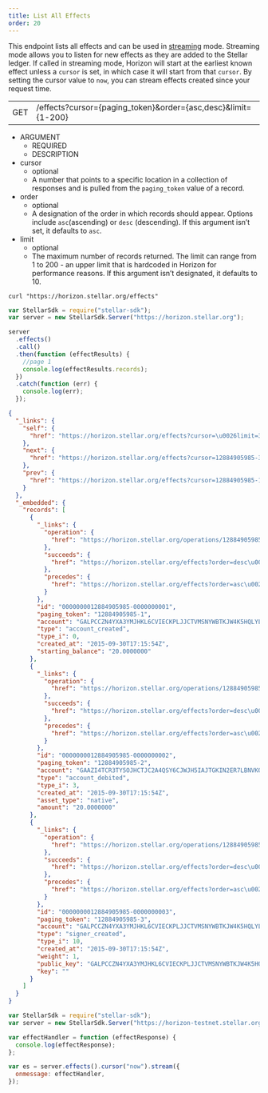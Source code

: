 ```yaml
---
title: List All Effects
order: 20
---
```



This endpoint lists all effects and can be used in [streaming](../../introduction/streaming.mdx) mode. Streaming mode allows you to listen for new effects as they are added to the Stellar ledger. If called in streaming mode, Horizon will start at the earliest known effect unless a `cursor` is set, in which case it will start from that `cursor`. By setting the cursor value to `now`, you can stream effects created since your request time.

<Endpoint>


|     |                                                               |
| --- | ------------------------------------------------------------- |
| GET | /effects?cursor={paging_token}&order={asc,desc}&limit={1-200} |

</Endpoint>


<AttributeTable>


- ARGUMENT
  - REQUIRED
  - DESCRIPTION
- cursor
  - optional
  - A number that points to a specific location in a collection of responses and is pulled from the `paging_token` value of a record.
- order
  - optional
  - A designation of the order in which records should appear. Options include `asc`(ascending) or `desc` (descending). If this argument isn’t set, it defaults to `asc`.
- limit
  - optional
  - The maximum number of records returned. The limit can range from 1 to 200 - an upper limit that is hardcoded in Horizon for performance reasons. If this argument isn’t designated, it defaults to 10.

</AttributeTable>


<CodeExample title="Example Request">


```curl
curl "https://horizon.stellar.org/effects"
```

```js
var StellarSdk = require("stellar-sdk");
var server = new StellarSdk.Server("https://horizon.stellar.org");

server
  .effects()
  .call()
  .then(function (effectResults) {
    //page 1
    console.log(effectResults.records);
  })
  .catch(function (err) {
    console.log(err);
  });
```

</CodeExample>


<ExampleResponse title="Example Response">


```json
{
  "_links": {
    "self": {
      "href": "https://horizon.stellar.org/effects?cursor=\u0026limit=3\u0026order=asc"
    },
    "next": {
      "href": "https://horizon.stellar.org/effects?cursor=12884905985-3\u0026limit=3\u0026order=asc"
    },
    "prev": {
      "href": "https://horizon.stellar.org/effects?cursor=12884905985-1\u0026limit=3\u0026order=desc"
    }
  },
  "_embedded": {
    "records": [
      {
        "_links": {
          "operation": {
            "href": "https://horizon.stellar.org/operations/12884905985"
          },
          "succeeds": {
            "href": "https://horizon.stellar.org/effects?order=desc\u0026cursor=12884905985-1"
          },
          "precedes": {
            "href": "https://horizon.stellar.org/effects?order=asc\u0026cursor=12884905985-1"
          }
        },
        "id": "0000000012884905985-0000000001",
        "paging_token": "12884905985-1",
        "account": "GALPCCZN4YXA3YMJHKL6CVIECKPLJJCTVMSNYWBTKJW4K5HQLYLDMZTB",
        "type": "account_created",
        "type_i": 0,
        "created_at": "2015-09-30T17:15:54Z",
        "starting_balance": "20.0000000"
      },
      {
        "_links": {
          "operation": {
            "href": "https://horizon.stellar.org/operations/12884905985"
          },
          "succeeds": {
            "href": "https://horizon.stellar.org/effects?order=desc\u0026cursor=12884905985-2"
          },
          "precedes": {
            "href": "https://horizon.stellar.org/effects?order=asc\u0026cursor=12884905985-2"
          }
        },
        "id": "0000000012884905985-0000000002",
        "paging_token": "12884905985-2",
        "account": "GAAZI4TCR3TY5OJHCTJC2A4QSY6CJWJH5IAJTGKIN2ER7LBNVKOCCWN7",
        "type": "account_debited",
        "type_i": 3,
        "created_at": "2015-09-30T17:15:54Z",
        "asset_type": "native",
        "amount": "20.0000000"
      },
      {
        "_links": {
          "operation": {
            "href": "https://horizon.stellar.org/operations/12884905985"
          },
          "succeeds": {
            "href": "https://horizon.stellar.org/effects?order=desc\u0026cursor=12884905985-3"
          },
          "precedes": {
            "href": "https://horizon.stellar.org/effects?order=asc\u0026cursor=12884905985-3"
          }
        },
        "id": "0000000012884905985-0000000003",
        "paging_token": "12884905985-3",
        "account": "GALPCCZN4YXA3YMJHKL6CVIECKPLJJCTVMSNYWBTKJW4K5HQLYLDMZTB",
        "type": "signer_created",
        "type_i": 10,
        "created_at": "2015-09-30T17:15:54Z",
        "weight": 1,
        "public_key": "GALPCCZN4YXA3YMJHKL6CVIECKPLJJCTVMSNYWBTKJW4K5HQLYLDMZTB",
        "key": ""
      }
    ]
  }
}
```

</ExampleResponse>


<CodeExample title="JavaScript Streaming Example">


```js
var StellarSdk = require("stellar-sdk");
var server = new StellarSdk.Server("https://horizon-testnet.stellar.org");

var effectHandler = function (effectResponse) {
  console.log(effectResponse);
};

var es = server.effects().cursor("now").stream({
  onmessage: effectHandler,
});
```

</CodeExample>

